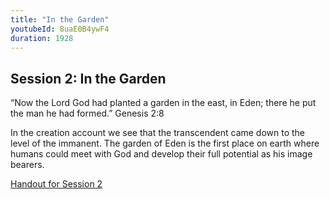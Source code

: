 ```yaml
---
title: "In the Garden"
youtubeId: 8uaE0B4ywF4
duration: 1928
---
```


## Session 2: In the Garden

“Now the Lord God had planted a garden in the east, in Eden; there he put the man he had formed.” Genesis 2:8

In the creation account we see that the transcendent came down to the level of the immanent. The garden of Eden is the first place on earth where humans could meet with God and develop their full potential as his image bearers.

<a href="handouts/en/02.pdf" target="_blank">Handout for Session 2</a>